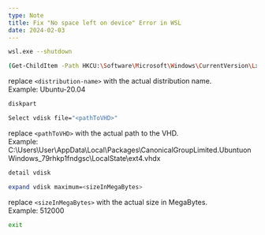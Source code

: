 ```yaml
---
type: Note
title: Fix "No space left on device" Error in WSL
date: 2024-02-03
---
```


```bash
wsl.exe --shutdown
```

```bash
(Get-ChildItem -Path HKCU:\Software\Microsoft\Windows\CurrentVersion\Lxss | Where-Object { $_.GetValue("DistributionName") -eq '<distribution-name>' }).GetValue("BasePath") + "\ext4.vhdx"
```
replace `<distribution-name>` with the actual distribution name.\
Example: Ubuntu-20.04

```bash
diskpart
```

```bash
Select vdisk file="<pathToVHD>"
```
replace `<pathToVHD>` with the actual path to the VHD.\
Example: C:\Users\User\AppData\Local\Packages\CanonicalGroupLimited.UbuntuonWindows_79rhkp1fndgsc\LocalState\ext4.vhdx

```bash
detail vdisk
```

```bash
expand vdisk maximum=<sizeInMegaBytes>
```
replace `<sizeInMegaBytes>` with the actual size in MegaBytes.\
Example: 512000

```bash
exit
```